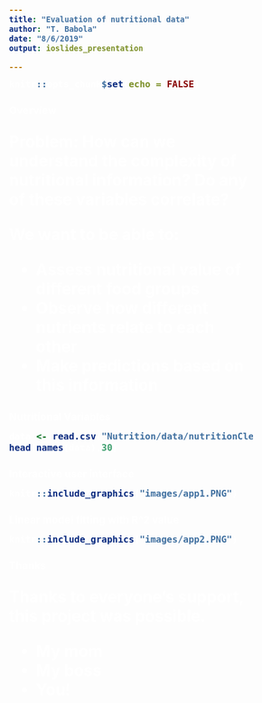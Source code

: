 ```yaml
---
title: "Evaluation of nutritional data"
author: "T. Babola"
date: "8/6/2019"
output: ioslides_presentation

---
```

<style type="text/css">

body{ /* Normal  */
      font-size: 12px;
  }
td {  /* Table  */
  font-size: 8px;
}
h1.title {
  font-size: 38px;
  color: DarkRed;
}
h1 { /* Header 1 */
  font-size: 28px;
  color: White;
}
h2 { /* Header 2 */
  color: White;
}
h3 { /* Header 3 */
  font-size: 18px;
  font-family: "Times New Roman", Times, serif;
  color: DarkBlue;
}
code.r{ /* Code block */
    font-size: 16px;
    color: white;
    font-weight: bold;
}
pre { /* Code block - determines code spacing between lines */
    font-size: 16px;
    color: white;
    font-weight: bold;
}
p{
    color:White;
    font-size: 28px;
    font-weight: bold;
}
ul{
    color:White;
    font-size: 28px;
    font-weight: bold;
}
</style>

```r
knitr::opts_chunk$set(echo = FALSE)
```

## Overview {data-background=images/foods.jpg data-background-size=cover}

Problem: How can we understand the complexity of nutritional information? Do any of these variables correlate?

We want to be able to:

- Assess nutritional value of different food groups
- Observe how different nutrients relate to each other
- Make predictions based on this information

## Nutritional Variables {data-background=images/foods.jpg data-background-size=cover}

```r
data <- read.csv("Nutrition/data/nutritionClean.csv")[,c(-1,-2)]
head(names(data),30)
```

## Interactive user interface {data-background=images/foods.jpg data-background-size=cover}

```r
knitr::include_graphics("images/app1.PNG")
```


## Linear model fitting with R^2 value {data-background=images/foods.jpg data-background-size=cover}

```r
knitr::include_graphics("images/app2.PNG")
```

## Thanks {data-background=images/foods.jpg data-background-size=cover}

Thanks to everyone's support, this project was possible.

- My mom
- My boss
- You!




